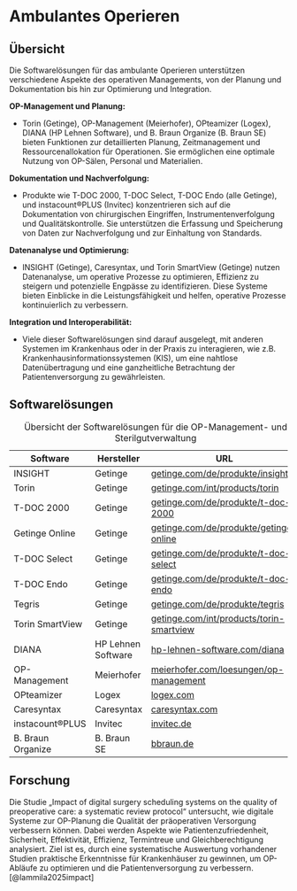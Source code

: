 # Ambulantes Operieren

## Übersicht

Die Softwarelösungen für das ambulante Operieren unterstützen verschiedene Aspekte des operativen Managements, von der Planung und Dokumentation bis hin zur Optimierung und Integration. 

**OP-Management und Planung:**

- Torin (Getinge), OP-Management (Meierhofer), OPteamizer (Logex), DIANA (HP Lehnen Software), und B. Braun Organize (B. Braun SE) bieten Funktionen zur detaillierten Planung, Zeitmanagement und Ressourcenallokation für Operationen. Sie ermöglichen eine optimale Nutzung von OP-Sälen, Personal und Materialien.

**Dokumentation und Nachverfolgung:**

- Produkte wie T-DOC 2000, T-DOC Select, T-DOC Endo (alle Getinge), und instacount®PLUS (Invitec) konzentrieren sich auf die Dokumentation von chirurgischen Eingriffen, Instrumentenverfolgung und Qualitätskontrolle. Sie unterstützen die Erfassung und Speicherung von Daten zur Nachverfolgung und zur Einhaltung von Standards.

**Datenanalyse und Optimierung:**

- INSIGHT (Getinge), Caresyntax, und Torin SmartView (Getinge) nutzen Datenanalyse, um operative Prozesse zu optimieren, Effizienz zu steigern und potenzielle Engpässe zu identifizieren. Diese Systeme bieten Einblicke in die Leistungsfähigkeit und helfen, operative Prozesse kontinuierlich zu verbessern.

**Integration und Interoperabilität:**

- Viele dieser Softwarelösungen sind darauf ausgelegt, mit anderen Systemen im Krankenhaus oder in der Praxis zu interagieren, wie z.B. Krankenhausinformationssystemen (KIS), um eine nahtlose Datenübertragung und eine ganzheitliche Betrachtung der Patientenversorgung zu gewährleisten.

## Softwarelösungen

| **Software**             | **Hersteller**          | **URL**                                                    |
|---------------------------|-------------------------|------------------------------------------------------------|
| INSIGHT                  | Getinge                | [getinge.com/de/produkte/insight](https://www.getinge.com/de/produkte/insight/)       |
| Torin                    | Getinge                | [getinge.com/int/products/torin](https://www.getinge.com/int/products/torin/)        |
| T-DOC 2000               | Getinge                | [getinge.com/de/produkte/t-doc-2000](https://www.getinge.com/de/produkte/t-doc-2000/)    |
| Getinge Online           | Getinge                | [getinge.com/de/produkte/getinge-online](https://www.getinge.com/de/produkte/getinge-online/)|
| T-DOC Select             | Getinge                | [getinge.com/de/produkte/t-doc-select](https://www.getinge.com/de/produkte/t-doc-select/)  |
| T-DOC Endo               | Getinge                | [getinge.com/de/produkte/t-doc-endo](https://www.getinge.com/de/produkte/t-doc-endo/)    |
| Tegris                   | Getinge                | [getinge.com/de/produkte/tegris](https://www.getinge.com/de/produkte/tegris/)        |
| Torin SmartView          | Getinge                | [getinge.com/int/products/torin-smartview](https://www.getinge.com/int/products/torin-smartview/)|
| DIANA                    | HP Lehnen Software     | [hp-lehnen-software.com/diana](https://www.hp-lehnen-software.com/diana)           |
| OP-Management            | Meierhofer             | [meierhofer.com/loesungen/op-management](https://www.meierhofer.com/loesungen/op-management/)|
| OPteamizer               | Logex                  | [logex.com](https://logex.com/de/losungen/financial-analytics/opteamizer/)|
| Caresyntax               | Caresyntax             | [caresyntax.com](https://caresyntax.com/)                           |
| instacount®PLUS          | Invitec                | [invitec.de](https://invitec.de/)                                  |
| B. Braun Organize | B. Braun SE | [bbraun.de](https://www.bbraun.de/de/produkte-und-loesungen/loesungen/ambulantes-operieren/it-fuer-warenwirtschaft.html) |

: Übersicht der Softwarelösungen für die OP-Management- und Sterilgutverwaltung

## Forschung

Die Studie „Impact of digital surgery scheduling systems on the quality of preoperative care: a systematic review protocol“ untersucht, wie digitale Systeme zur OP-Planung die Qualität der präoperativen Versorgung verbessern können. Dabei werden Aspekte wie Patientenzufriedenheit, Sicherheit, Effektivität, Effizienz, Termintreue und Gleichberechtigung analysiert. Ziel ist es, durch eine systematische Auswertung vorhandener Studien praktische Erkenntnisse für Krankenhäuser zu gewinnen, um OP-Abläufe zu optimieren und die Patientenversorgung zu verbessern. [@lammila2025impact]

